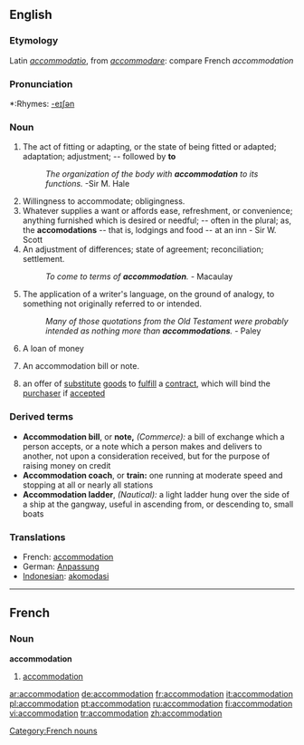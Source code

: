 ==English==

===Etymology===
Latin ''[[accommodatio]]'', from ''[[accommodare]]'': compare French ''accommodation''

===Pronunciation===
*:Rhymes: [[Rhymes:English:-eɪʃǝn|-eɪʃǝn]]

===Noun===
{{en-noun}}

# The act of fitting or adapting, or the state of being fitted or adapted; adaptation; adjustment; -- followed by '''to'''
#:''The organization of the body with '''accommodation''' to its functions.''  -Sir M. Hale
# Willingness to accommodate; obligingness.
# Whatever supplies a want or affords ease, refreshment, or convenience; anything furnished which is desired or needful; -- often in the plural; as, the '''accomodations''' -- that is, lodgings and food -- at an inn - Sir W. Scott
# An adjustment of differences; state of agreement; reconciliation; settlement.
#:''To come to terms of '''accommodation'''.'' - Macaulay
# The application of a writer's language, on the ground of analogy, to something not originally referred to or intended.
#:''Many of those quotations from the Old Testament were probably intended as nothing more than '''accommodations'''.'' - Paley
# {{cattag|Commerce}} A loan of money
# {{cattag|Commerce}} An accommodation bill or note.
#{{law}} an offer of [[substitute]] [[goods]] to [[fulfill]] a [[contract]], which will bind the [[purchaser]] if [[accepted]]

===Derived terms===
*'''Accommodation bill''', or '''note,''' ''(Commerce):'' a bill of exchange which a person accepts, or a note which a person makes and delivers to another, not upon a consideration received, but for the purpose of raising money on credit
*'''Accommodation coach''', or '''train:''' one running at moderate speed and stopping at all or nearly all stations
*'''Accommodation ladder''', ''(Nautical):'' a light ladder hung over the side of a ship at the gangway, useful in ascending from, or descending to, small boats

===Translations===
*French: [[accommodation#French|accommodation]]
*German: [[Anpassung]]
*[[Indonesian]]: [[akomodasi]]

----

==French==
===Noun===
'''accommodation''' {{m}}
# [[accommodation#English|accommodation]]

[[Category:French nouns]]

[[ar:accommodation]]
[[de:accommodation]]
[[fr:accommodation]]
[[it:accommodation]]
[[pl:accommodation]]
[[pt:accommodation]]
[[ru:accommodation]]
[[fi:accommodation]]
[[vi:accommodation]]
[[tr:accommodation]]
[[zh:accommodation]]